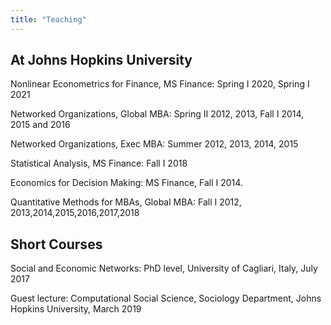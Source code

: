 ```yaml
---
title: "Teaching"
---
```


## At Johns Hopkins University

Nonlinear Econometrics for Finance, MS Finance: Spring I 2020, Spring I 2021

Networked Organizations, Global MBA: Spring II 2012, 2013, Fall I 2014, 2015 and 2016

Networked Organizations, Exec MBA: Summer 2012, 2013, 2014, 2015 

Statistical Analysis, MS Finance: Fall I 2018

Economics for Decision Making: MS Finance, Fall I 2014. 

Quantitative Methods for MBAs, Global MBA: Fall I 2012, 2013,2014,2015,2016,2017,2018



## Short Courses

Social and Economic Networks: PhD level, University of Cagliari, Italy, July 2017


Guest lecture: Computational Social Science, Sociology Department, Johns Hopkins University, March 2019




